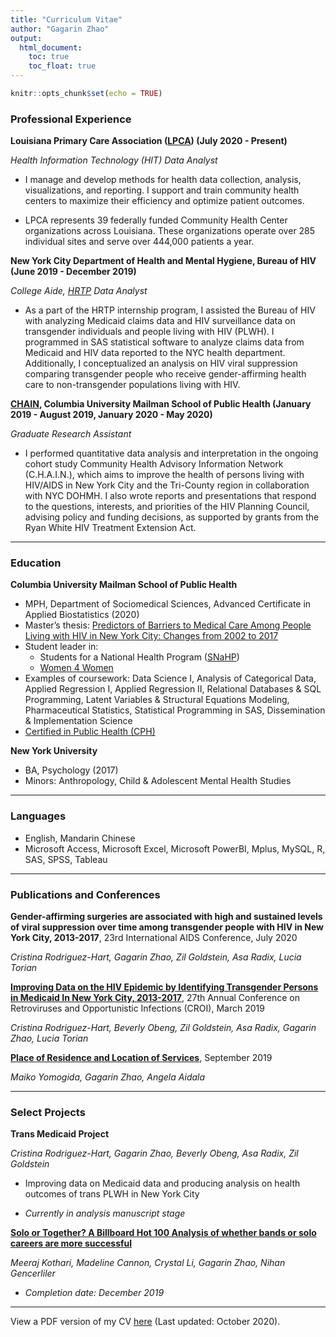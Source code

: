 ```yaml
---
title: "Curriculum Vitae"
author: "Gagarin Zhao"
output:
  html_document:
    toc: true
    toc_float: true
---
```


```r
knitr::opts_chunk$set(echo = TRUE)
```


<style>
.list-group-item.active, .list-group-item.active:focus, .list-group-item.active:hover {
    background-color: #59b49d;
}
</style>

### Professional Experience

<b>Louisiana Primary Care Association ([LPCA](https://www.lpca.net){target="_blank"}) (July 2020 - Present)</b>

<i>Health Information Technology (HIT) Data Analyst</i>

- I manage and develop methods for health data collection, analysis, visualizations, and reporting. I support and train community health centers to maximize their efficiency and optimize patient outcomes.

- LPCA represents 39 federally funded Community Health Center organizations across Louisiana. These organizations operate over 285 individual sites and serve over 444,000 patients a year.


<b>New York City Department of Health and Mental Hygiene, Bureau of HIV (June 2019 - December 2019)</b>

<i>College Aide, [HRTP](https://www1.nyc.gov/site/doh/about/employment/hrtp-internship.page){target="_blank"} Data Analyst</i>

- As a part of the HRTP internship program, I assisted the Bureau of HIV with analyzing Medicaid claims data and HIV surveillance data on transgender individuals and people living with HIV (PLWH). I programmed in SAS statistical software to analyze claims data from Medicaid and HIV data reported to the NYC health department. Additionally, I conceptualized an analysis on HIV viral suppression comparing transgender people who receive gender-affirming health care to non-transgender populations living with HIV.

<b>[CHAIN](https://nyhivstg.wpengine.com/nyhiv-archive/pdfs/chain/CHAIN%20Briefing%202018-1%20Location%20of%20Services.pdf){target="_blank"}, Columbia University Mailman School of Public Health (January 2019 - August 2019, January 2020 - May 2020)</b>

<i>Graduate Research Assistant</i>

- I performed quantitative data analysis and interpretation in the ongoing cohort study Community Health Advisory Information Network (C.H.A.I.N.), which aims to improve the health of persons living with HIV/AIDS in New York City and the Tri-County region in collaboration with NYC DOHMH. I also wrote reports and presentations that respond to the questions, interests, and priorities of the HIV Planning Council, advising policy and funding decisions, as supported by grants from the Ryan White HIV Treatment Extension Act.

<hr></hr>

### Education
<b>Columbia University Mailman School of Public Health</b>

- MPH, Department of Sociomedical Sciences, Advanced Certificate in Applied Biostatistics (2020)
- Master's thesis: [Predictors of Barriers to Medical Care Among People Living with HIV in New York City: Changes from 2002 to 2017](https://academiccommons.columbia.edu/doi/10.7916/d8-6zd4-mz42){target="_blank"}
- Student leader in:
  - Students for a National Health Program ([SNaHP](http://student.pnhp.org/about/){target="_blank"})
  - [Women 4 Women](https://www.instagram.com/w4w_columbia/){target="_blank"}
- Examples of coursework: Data Science I, Analysis of Categorical Data, Applied Regression I, Applied Regression II, Relational Databases & SQL Programming, Latent Variables & Structural Equations Modeling, Pharmaceutical Statistics, Statistical Programming in SAS, Dissemination & Implementation Science
- [Certified in Public Health (CPH)](https://www.nbphe.org/){target="_blank"}

<b>New York University</b>

- BA, Psychology (2017)
- Minors: Anthropology, Child & Adolescent Mental Health Studies


<hr></hr>


### Languages
- English, Mandarin Chinese
- Microsoft Access, Microsoft Excel, Microsoft PowerBI, Mplus, MySQL, R, SAS, SPSS, Tableau

<hr></hr>

### Publications and Conferences
<b>Gender-affirming surgeries are associated with high and sustained levels of viral suppression over time among transgender people with HIV in New York City, 2013-2017</b>, 23rd International AIDS Conference, July 2020

<i>Cristina Rodriguez-Hart, Gagarin Zhao, Zil Goldstein, Asa Radix, Lucia Torian</i>

<b>[Improving Data on the HIV Epidemic by Identifying Transgender Persons in Medicaid In New York City, 2013-2017](https://www.croiconference.org/abstract/improving-data-on-the-nyc-hiv-epidemic-by-identifying-transgender-people-on-medicaid/){target="_blank"}</b>, 27th Annual Conference on Retroviruses and Opportunistic Infections (CROI), March 2019

<i>Cristina Rodriguez-Hart, Beverly Obeng, Zil Goldstein, Asa Radix, Gagarin Zhao, Lucia Torian</i>

<b>[Place of Residence and Location of Services](https://nyhivprod.wpengine.com/nyhiv-archive/pdfs/chain/CHAIN%20Briefing%202018-1%20Location%20of%20Services.pdf){target="_blank"}</b>, September 2019

<i>Maiko Yomogida, Gagarin Zhao, Angela Aidala</i>

<hr></hr>

### Select Projects

<b>Trans Medicaid Project</b>

<i>Cristina Rodriguez-Hart, Gagarin Zhao, Beverly Obeng, Asa Radix, Zil Goldstein</i>

- Improving data on Medicaid data and producing analysis on health outcomes of trans PLWH in New York City

- <i>Currently in analysis manuscript stage</i>

<b>[Solo or Together? A Billboard Hot 100 Analysis of whether bands or solo careers are more successful](https://gagarinzhao.github.io/billboard_band_breakups/){target="_blank"}</b>

<i>Meeraj Kothari, Madeline Cannon, Crystal Li, Gagarin Zhao, 
Nihan Gencerliler</i>

- <i>Completion date: December 2019</i>

<hr></hr>

View a PDF version of my CV [here](gz_resume_oct20.pdf){target="_blank"} (Last updated: October 2020).